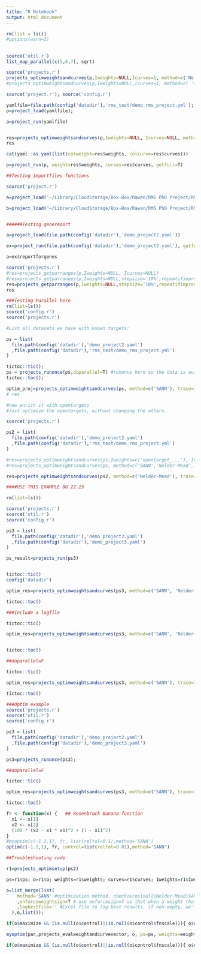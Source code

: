 ```yaml
---
title: "R Notebook"
output: html_document
---
```


```r
rm(list = ls())
#options(warn=2)
```

## 
```r
source('util.r')
list_map_parallel(c(5,6,7), sqrt)

```



```r
source('projects.r')
projects_optimweightsandcurves(p,Iweights=NULL,Icurves=1, method=c('Nelder-Mead','checkzeros'), trace=1)
#projects_optimweightsandcurves(p,Iweights=NULL,Icurves=1, method=c( 'checkzeros'), trace=1)

```

```r
source('project.r'); source('config.r')

yamlfile=file.path(config('datadir'),'rms_test/demo_rms_project.yml');
p=project_load(yamlfile);

a=project_run(yamlfile)


res=projects_optimweightsandcurves(p,Iweights=NULL, Icurves=NULL, method=c('SANN','Nelder-Mead','checkzeros'), trace=1)
res

cat(yaml::as.yaml(list(colweight=res$weights, colcurve=res$curves)))

p=project_run(p, weight=res$weights, curves=res$curves, getfull=T)
```


```r
##Testing importfiles functions 

source('project.r')

a=project_load('~/Library/CloudStorage/Box-Box/Rawan/RMS PhD Project/RMS_DIA/Code/data/demo_project_withincludes.yml',dosummarize = F, loaddatasets = F, dorescale = F)

b=project_load('~/Library/CloudStorage/Box-Box/Rawan/RMS PhD Project/RMS_DIA/Code/data/demo_project_withinclude.yml',dosummarize = F, loaddatasets = F, dorescale = F)


######Testing genereport

a=project_load(file.path(config('datadir'),'demo_project2.yaml'))

ex=project_run(file.path(config('datadir'),'demo_project2.yaml'), getfull=T)

a=ex$reportforgenes


```

```r
source('projects.r')
#res=projects_getparranges(p,Iweights=NULL, Icurves=NULL)
#res=projects_getparranges(p,Iweights=NULL,stepsize='10%',repeatifimproved=T,maxsteps=10)
res=projects_getparranges(p,Iweights=NULL,stepsize='10%',repeatifimproved=F,maxsteps=10)
res
```

```r
###Testing Parallel here 
rm(list=ls())
source('config.r')
source('projects.r')

#List all datasets we have with known targets:

ps = list(
  file.path(config('datadir'),'demo_project2.yaml')
  ,file.path(config('datadir'),'rms_test/demo_rms_project.yml')
)

tictoc::tic();
ps = projects_runonce(ps,doparallel=T) #runonce here so the data is available, making repeated calls to projects_optimweightsandcurves() faster.
tictoc::toc();

optim_proj=projects_optimweightsandcurves(ps, method=c('SANN'), trace=1, reltol=1)
# res


```

```r
#now enrich it with opentargets
#Just optimize the opentargets, without changing the others.

source('projects.r')

ps2 = list(
  file.path(config('datadir'),'demo_project2.yaml')
  ,file.path(config('datadir'),'rms_test/demo_rms_project.yml')
)

#res=projects_optimweightsandcurves(ps,Iweights=c('opentarget_...'), Icurves=c('opentarget_...'), method=c('SANN','Nelder-Mead','checkzeros'), trace=1,reltol=0.0001)
#res=projects_optimweightsandcurves(ps, method=c('SANN','Nelder-Mead','checkzeros'), trace=1)

res=projects_optimweightsandcurves(ps2, method=c('Nelder-Mead'), trace=1, doparallel=F)

```


```r
####USE THIS EXAMPLE 08.22.23

rm(list=ls())

source('projects.r')
source('util.r')
source('config.r')

ps3 = list(
  file.path(config('datadir'),'demo_project2.yaml')
  ,file.path(config('datadir'),'demo_project3.yaml')
)

ps_result=projects_run(ps3)


tictoc::tic()
config('datadir')

optim_res=projects_optimweightsandcurves(ps3, method=c('SANN', 'Nelder-Mead'), trace=1, doparallel=T, numcores=5, maxit=50)

tictoc::toc()

###Include a logfile 

tictoc::tic()

optim_res=projects_optimweightsandcurves(ps3, method=c('SANN', 'Nelder-Mead'), trace=1, reltol=0.01, doparallel=T, numcores=5, methodcontrols=list('SANN'=list(maxit=10)))


tictoc::toc()

##doparallel=F 

tictoc::tic()

optim_res=projects_optimweightsandcurves(ps3, method=c('SANN'), trace=1, doparallel=F, maxit=50)

tictoc::toc()
```


```r
###Optim example 
source('projects.r')
source('util.r')
source('config.r')

ps3 = list(
  file.path(config('datadir'),'demo_project2.yaml')
  ,file.path(config('datadir'),'demo_project3.yaml')
)

ps3=projects_runonce(ps3);

##doparallel=F 

tictoc::tic()

optim_res=projects_optimweightsandcurves(ps3, method=c('SANN'), trace=1, doparallel=F, reltol=10)

tictoc::toc()

```


```r
fr <- function(x) {   ## Rosenbrock Banana function
  x1 <- x[1]
  x2 <- x[2]
  (100 * (x2 - x1 * x1)^2 + (1 - x1)^2)
}
#myoptim(c(-1.2,1), fr, list(reltol=0.1),method='SANN')
optim(c(-1.2,1), fr, control=list(reltol=0.01),method='SANN')
```


```r
##Troubleshooting code 

r1=projects_optimsetup(ps2)

ps=r1$ps; o=r1$o; weights=r1$weights; curves=r1$curves; Iweights=r1$Iweights; Icurves=r1$Icurves; par=r1$par;

o=list_merge(list(
    method='SANN' #optimization method. checkzeros|null|Nelder-Mead|SANN|BFGS|CG|L-BFGS-B. Can be a list of methods if you want to perform them in serial.
    ,enforceweightsign=T # use enforcesign=T so that when a weight that doesn't match the expected sign is given, we return -Inf.
    ,logbestfile='' #Excel file to log best results. if non-empty, we'll log the final best values.
  ),o,list());

if(o$maximize && (is.null(o$control)||is.null(o$control$fnscale))){ o$control$fnscale=-1; }

myoptim(par,projects_evalweightandcurvevector, o, ps=ps, weights=weights,Iweights=Iweights, enforceweightsign=o$enforceweightsign, curves=curves,Icurves=Icurves,stopwhenbestpossibleisfound=T)

if(o$maximize && (is.null(o$control)||is.null(o$control$fnscale))){ o$control$fnscale=-1; }

```


